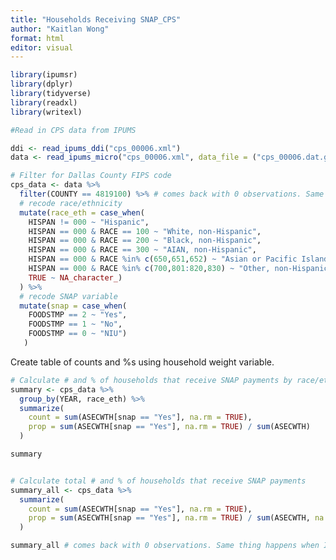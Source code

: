 ---
title: "Households Receiving SNAP_CPS"
author: "Kaitlan Wong"
format: html
editor: visual
---

```{r setup, include=FALSE}
library(ipumsr)
library(dplyr)
library(tidyverse)
library(readxl) 
library(writexl)
```

```{r}
#Read in CPS data from IPUMS

ddi <- read_ipums_ddi("cps_00006.xml")
data <- read_ipums_micro("cps_00006.xml", data_file = ("cps_00006.dat.gz"), verbose = FALSE)
```

```{r}
# Filter for Dallas County FIPS code
cps_data <- data %>%
  filter(COUNTY == 4819100) %>% # comes back with 0 observations. Same thing happens when I filter using metropolitan area.
  # recode race/ethnicity
  mutate(race_eth = case_when(
    HISPAN != 000 ~ "Hispanic",
    HISPAN == 000 & RACE == 100 ~ "White, non-Hispanic",
    HISPAN == 000 & RACE == 200 ~ "Black, non-Hispanic",
    HISPAN == 000 & RACE == 300 ~ "AIAN, non-Hispanic",
    HISPAN == 000 & RACE %in% c(650,651,652) ~ "Asian or Pacific Islander, non-Hispanic",
    HISPAN == 000 & RACE %in% c(700,801:820,830) ~ "Other, non-Hispanic",
    TRUE ~ NA_character_)
  ) %>%
  # recode SNAP variable
  mutate(snap = case_when(
    FOODSTMP == 2 ~ "Yes",
    FOODSTMP == 1 ~ "No",
    FOODSTMP == 0 ~ "NIU")
   )
```

Create table of counts and %s using household weight variable.

```{r}
# Calculate # and % of households that receive SNAP payments by race/ethnicity of householder
summary <- cps_data %>%
  group_by(YEAR, race_eth) %>%
  summarize(
    count = sum(ASECWTH[snap == "Yes"], na.rm = TRUE),
    prop = sum(ASECWTH[snap == "Yes"], na.rm = TRUE) / sum(ASECWTH)
  )

summary


# Calculate total # and % of households that receive SNAP payments
summary_all <- cps_data %>%
  summarize(
    count = sum(ASECWTH[snap == "Yes"], na.rm = TRUE),
    prop = sum(ASECWTH[snap == "Yes"], na.rm = TRUE) / sum(ASECWTH, na.rm = TRUE)
  )

summary_all # comes back with 0 observations. Same thing happens when I filter using metropolitan area.
```

